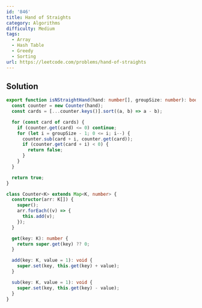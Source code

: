 ```yaml
---
id: '846'
title: Hand of Straights
category: Algorithms
difficulty: Medium
tags:
  - Array
  - Hash Table
  - Greedy
  - Sorting
url: https://leetcode.com/problems/hand-of-straights
---
```


## Solution

```typescript showLineNumbers
export function isNStraightHand(hand: number[], groupSize: number): boolean {
  const counter = new Counter(hand);
  const cards = [...counter.keys()].sort((a, b) => a - b);

  for (const card of cards) {
    if (counter.get(card) <= 0) continue;
    for (let i = groupSize - 1; 0 <= i; i--) {
      counter.sub(card + i, counter.get(card));
      if (counter.get(card + i) < 0) {
        return false;
      }
    }
  }

  return true;
}

class Counter<K> extends Map<K, number> {
  constructor(arr: K[]) {
    super();
    arr.forEach((v) => {
      this.add(v);
    });
  }

  get(key: K): number {
    return super.get(key) ?? 0;
  }

  add(key: K, value = 1): void {
    super.set(key, this.get(key) + value);
  }

  sub(key: K, value = 1): void {
    super.set(key, this.get(key) - value);
  }
}
```
